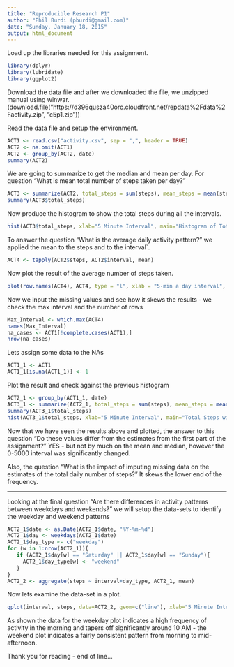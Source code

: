 ```yaml
---
title: "Reproducible Research P1"
author: "Phil Burdi (pburdi@gmail.com)"
date: "Sunday, January 18, 2015"
output: html_document
---
```



Load up the libraries needed for this assignment.
```r
library(dplyr)
library(lubridate)
library(ggplot2)

```

Download the data file and after we downloaded the file, we unzipped manual using winwar. (download.file("https://d396qusza40orc.cloudfront.net/repdata%2Fdata%2Factivity.zip", "c5p1.zip"))

Read the data file and setup the environment.  

```r
ACT1 <- read.csv("activity.csv", sep = ",", header = TRUE)
ACT2 <- na.omit(ACT1)
ACT2 <- group_by(ACT2, date)
summary(ACT2)
```

We are going to summarize to get the median and mean per day.  For question "What is mean total number of steps taken per day?"

```r
ACT3 <- summarize(ACT2, total_steps = sum(steps), mean_steps = mean(steps), median_steps = median(steps))
summary(ACT3$total_steps)
```

Now produce the histogram to show the total steps during all the intervals.

```r
hist(ACT3$total_steps, xlab="5 Minute Interval", main="Histogram of Total Steps")
```

To answer the question "What is the average daily activity pattern?" we applied the mean to the steps and to the interval`.

```r
ACT4 <- tapply(ACT2$steps, ACT2$interval, mean)
```

Now plot the result of the average number of steps taken.

```r
plot(row.names(ACT4), ACT4, type = "l", xlab = "5-min a day interval", ylab = "Average Steps ", main = "Average Number Of Steps Taken", col = "red")
```

Now we input the missing values and see how it skews the results - we check the max interval and the number of rows

```r
Max_Interval <- which.max(ACT4)
names(Max_Interval)
na_cases <- ACT1[!complete.cases(ACT1),]
nrow(na_cases)
```

Lets assign some data to the NAs

```r
ACT1_1 <- ACT1
ACT1_1[is.na(ACT1_1)] <- 1
```

Plot the result and check against the previous histogram

```r
ACT2_1 <- group_by(ACT1_1, date)
ACT3_1 <- summarize(ACT2_1, total_steps = sum(steps), mean_steps = mean(steps), median_steps = median(steps))
summary(ACT3_1$total_steps)
hist(ACT3_1$total_steps, xlab="5 Minute Interval", main="Total Steps with Data Added to NAs")
```

Now that we have seen the results above and plotted, the answer to this question "Do these values differ from the estimates from the first part of the assignment?" YES - but not by much on the mean and median, however the 0-5000 interval was significantly changed.

Also, the question "What is the impact of imputing missing data on the estimates of the
total daily number of steps?" It skews the lower end of the frequency.

-----------------------------------------------------------------------

Looking at the final question "Are there differences in activity patterns between weekdays and weekends?" we will setup the data-sets to identify the weekday and weekend patterns

```r
ACT2_1$date <- as.Date(ACT2_1$date, "%Y-%m-%d")
ACT2_1$day <- weekdays(ACT2_1$date)
ACT2_1$day_type <- c("weekday")
for (w in 1:nrow(ACT2_1)){
   if (ACT2_1$day[w] == "Saturday" || ACT2_1$day[w] == "Sunday"){
     ACT2_1$day_type[w] <- "weekend"
   }
}
ACT2_2 <- aggregate(steps ~ interval+day_type, ACT2_1, mean)
```

Now lets examine the data-set in a plot.  

```r
qplot(interval, steps, data=ACT2_2, geom=c("line"), xlab="5 Minute Interval", ylab="Number of Steps", main="") + facet_wrap(~ day_type, ncol=1)
```

As shown the data for the weekday plot indicates a high frequency of activity in the morning and tapers off significantly around 10 AM - the weekend plot indicates a fairly
consistent pattern from morning to mid-afternoon.

Thank you for reading - end of line...